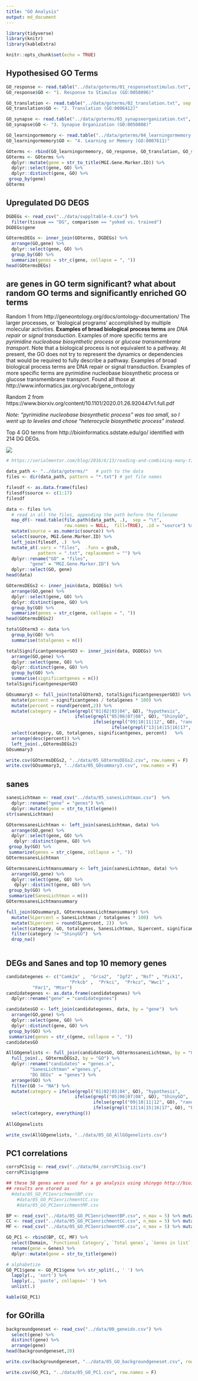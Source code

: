 ```yaml
---
title: "GO Analysis"
output: md_document
---
```


```r
library(tidyverse)
library(knitr)
library(kableExtra)

knitr::opts_chunk$set(echo = TRUE)
```


## Hypothesised GO Terms

```r
GO_response <- read.table("../data/goterms/01_responsetostimulus.txt", sep = "\t", row.names = NULL,  fill=TRUE)
GO_response$GO <- "1. Response to Stimulus (GO:0050896)"

GO_translation <- read.table("../data/goterms/02_translation.txt", sep = "\t", row.names = NULL)
GO_translation$GO <- "2. Translation (GO:0006412)"

GO_synapse <- read.table("../data/goterms/03_synapseorganization.txt", sep = "\t", row.names = NULL)
GO_synapse$GO <- "3. Synapse Organization (GO:0050808)"

GO_learningormemory <- read.table("../data/goterms/04_learningormemory.txt", sep = "\t", row.names = NULL)
GO_learningormemory$GO <- "4. Learning or Memory (GO:0007611)"

GOterms <- rbind(GO_learningormemory, GO_response, GO_translation, GO_synapse)
GOterms <- GOterms %>%
  dplyr::mutate(gene = str_to_title(MGI.Gene.Marker.ID)) %>% 
  dplyr::select(gene, GO) %>% 
  dplyr::distinct(gene, GO) %>% 
 group_by(gene) 
GOterms

```

## Upregulated DG DEGS


```r
DGDEGs <- read_csv("../data/suppltable-4.csv") %>% 
  filter(tissue == "DG", comparison == "yoked vs. trained")
DGDEGs$gene

GOtermsDEGs <- inner_join(GOterms, DGDEGs) %>%
  arrange(GO,gene) %>%
  dplyr::select(gene, GO) %>% 
  group_by(GO) %>%
  summarize(genes = str_c(gene, collapse = ", "))
head(GOtermsDEGs)
```

## are genes in GO term significant? what about random GO terms and significantly enriched GO terms

Random 1 from http://geneontology.org/docs/ontology-documentation/ 
The larger processes, or ‘biological programs’ accomplished by multiple molecular activities. **Examples of broad biological process terms** are _DNA repair_ or _signal transduction_. Examples of more specific terms are _pyrimidine nucleobase biosynthetic process_ or _glucose transmembrane transport_. Note that a biological process is not equivalent to a pathway. At present, the GO does not try to represent the dynamics or dependencies that would be required to fully describe a pathway. Examples of broad biological process terms are DNA repair or signal transduction. Examples of more specific terms are pyrimidine nucleobase biosynthetic process or glucose transmembrane transport. Found all those at http://www.informatics.jax.org/vocab/gene_ontology

Random 2 from https://www.biorxiv.org/content/10.1101/2020.01.26.920447v1.full.pdf


_Note: "pyrimidine nucleobase biosynthetic process" was too small, so I went up to leveles and chose "heterocycle biosynthetic process" instead._

Top 4 GO terms from http://bioinformatics.sdstate.edu/go/ identified with 214 DG DEGs. 

![](../figures/05_GO/Screen Shot 2020-01-30 at 11.19.35 AM.png)


```r
# https://serialmentor.com/blog/2016/6/13/reading-and-combining-many-tidy-data-files-in-R

data_path <- "../data/goterms/"   # path to the data
files <- dir(data_path, pattern = "*.txt") # get file names

filesdf <- as.data.frame(files)
filesdf$source <- c(1:17)
filesdf

data <- files %>%
  # read in all the files, appending the path before the filename
  map_df(~ read.table(file.path(data_path, .),  sep = "\t", 
                      row.names = NULL,  fill=TRUE), .id = "source") %>%
  mutate(source = as.numeric(source)) %>%
  select(source, MGI.Gene.Marker.ID) %>%
  left_join(filesdf, .)  %>% 
  mutate_at(.vars = "files",  .funs = gsub,
            pattern = ".txt", replacement = "") %>%
  dplyr::rename("GO" = "files",
         "gene" = "MGI.Gene.Marker.ID") %>%
  dplyr::select(GO, gene)
head(data)

GOtermsDEGs2 <- inner_join(data, DGDEGs) %>%
  arrange(GO,gene) %>%
  dplyr::select(gene, GO) %>% 
  dplyr::distinct(gene, GO) %>% 
  group_by(GO) %>%
  summarize(genes = str_c(gene, collapse = ", "))
head(GOtermsDEGs2)

totalGOterm3 <- data %>%
  group_by(GO) %>%
  summarise(totalgenes = n())

totalSignificantgenesperGO3 <- inner_join(data, DGDEGs) %>%
  arrange(GO,gene) %>%
  dplyr::select(gene, GO) %>% 
  dplyr::distinct(gene, GO) %>% 
  group_by(GO) %>%
  summarise(significantgenes = n())
totalSignificantgenesperGO3

GOsummary3 <- full_join(totalGOterm3, totalSignificantgenesperGO3) %>%
  mutate(percent = significantgenes / totalgenes * 100) %>%
  mutate(percent = round(percent,2)) %>%
  mutate(category = ifelse(grepl("01|02|03|04", GO), "hypothesis",
                          ifelse(grepl("05|06|07|08", GO), "ShinyGO",
                                 ifelse(grepl("09|10|11|12", GO), "random", 
                                        ifelse(grepl("13|14|15|16|17", GO), "PANTHER", NA))))) %>%
  select(category, GO, totalgenes, significantgenes, percent)   %>%
  arrange(desc(percent)) %>%
  left_join(.,GOtermsDEGs2)
GOsummary3

write.csv(GOtermsDEGs2, "../data/05_GOtermsDEGs2.csv", row.names = F)
write.csv(GOsummary3, "../data/05_GOsummary3.csv", row.names = F)

```



## sanes

```r
sanesLichtman <- read_csv("../data/05_sanesLichtman.csv")  %>% 
  dplyr::rename("gene" = "genes") %>%
  dplyr::mutate(gene = str_to_title(gene))
str(sanesLichtman)

GOtermssanesLichtman <- left_join(sanesLichtman, data) %>%
  arrange(GO,gene) %>%
  dplyr::select(gene, GO) %>% 
   dplyr::distinct(gene, GO) %>% 
 group_by(GO) %>%
 summarize(genes = str_c(gene, collapse = ", "))
GOtermssanesLichtman

GOtermssanesLichtmansummary <- left_join(sanesLichtman, data) %>%
  arrange(GO,gene) %>%
  dplyr::select(gene, GO) %>% 
   dplyr::distinct(gene, GO) %>% 
 group_by(GO) %>%
 summarize(SanesLichtman = n())
GOtermssanesLichtmansummary

full_join(GOsummary3, GOtermssanesLichtmansummary) %>% 
  mutate(SLpercent = SanesLichtman / totalgenes * 100)  %>% 
  mutate(SLpercent = round(SLpercent, 2))  %>% 
  select(category, GO, totalgenes, SanesLichtman, SLpercent, significantgenes, percent) %>% 
  filter(category != "ShinyGO")  %>%
  drop_na()



```

## DEGs and Sanes and top 10 memory genes


```r
candidategenes <- c("Camk2a" ,  "Gria2",  "Igf2" , "Nsf" , "Pick1",
                        "Prkcb" ,  "Prkci",  "Prkcz", "Wwc1" ,
          "Fmr1", "Mtor")
candidategenes <- as.data.frame(candidategenes) %>%
  dplyr::rename("gene" = "candidategenes")

candidatesGO <- left_join(candidategenes, data, by = "gene")  %>%
  arrange(GO,gene) %>%
  dplyr::select(gene, GO) %>% 
  dplyr::distinct(gene, GO) %>% 
 group_by(GO) %>%
 summarize(genes = str_c(gene, collapse = ", "))
candidatesGO

AllGOgenelists <- full_join(candidatesGO, GOtermssanesLichtman, by = "GO") %>% 
  full_join(., GOtermsDEGs2, by = "GO") %>% 
  dplyr::rename("candidates" = "genes.x", 
         "SanesLichtman" ="genes.y", 
         "DG DEGs"  = "genes") %>% 
  arrange(GO) %>%
  filter(GO != "NA") %>%
  mutate(category = ifelse(grepl("01|02|03|04", GO), "hypothesis",
                          ifelse(grepl("05|06|07|08", GO), "ShinyGO",
                                 ifelse(grepl("09|10|11|12", GO), "random", 
                                 ifelse(grepl("13|14|15|16|17", GO), "PANTHER", NA))))) %>%
  select(category, everything())
  
AllGOgenelists 

write_csv(AllGOgenelists, "../data/05_GO_AllGOgenelists.csv")

```


## PC1 correlations

```r
corrsPC1sig <- read_csv("../data/04_corrsPC1sig.csv")
corrsPC1sig$gene

## these 58 genes were used for a go analysis using shinygo http://bioinformatics.sdstate.edu/go/
## results are stored as 
  #data/05_GO_PC1enrichmentBP.csv
	#data/05_GO_PC1enrichmentCC.csv
	#data/05_GO_PC1enrichmentMF.csv

BP <- read_csv("../data/05_GO_PC1enrichmentBP.csv", n_max = 5) %>% mutate(Domain = "BP") 
CC <- read_csv("../data/05_GO_PC1enrichmentCC.csv", n_max = 5) %>% mutate(Domain = "CC") 
MF <- read_csv("../data/05_GO_PC1enrichmentMF.csv", n_max = 5) %>% mutate(Domain = "MF") 

GO_PC1 <- rbind(BP, CC, MF) %>% 
  select(Domain, `Functional Category`, `Total genes`, `Genes in list`, Genes) %>%
  rename(gene = Genes) %>%
  dplyr::mutate(gene = str_to_title(gene))

# alphabetize
GO_PC1$gene <- GO_PC1$gene %>% str_split(., ' ') %>% 
  lapply(., 'sort') %>%  
  lapply(., 'paste', collapse=' ') %>% 
  unlist(.)

kable(GO_PC1) 
```

## for GOrilla

```r
backgroundgeneset <- read_csv("../data/00_geneids.csv") %>% 
  select(gene) %>%
  distinct(gene) %>%
  arrange(gene)
head(backgroundgeneset,20)

write.csv(backgroundgeneset, "../data/05_GO_backgroundgeneset.csv", row.names = F)
```



```r
write.csv(GO_PC1, "../data/05_GO_PC1.csv", row.names = F)
```